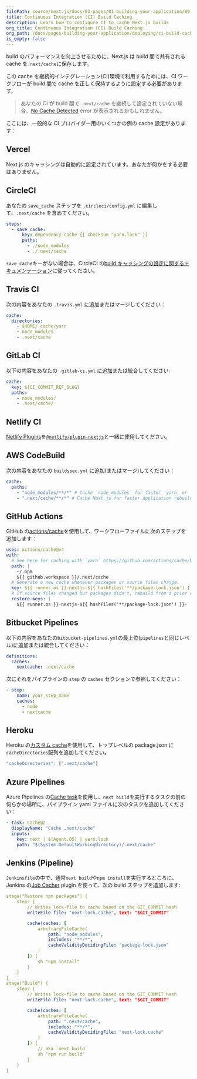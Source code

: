 ```yaml
---
filePath: source/next.js/docs/03-pages/01-building-your-application/09-deploying/04-ci-build-caching.mdx
title: Continuous Integration (CI) Build Caching
description: Learn how to configure CI to cache Next.js builds
org_title: Continuous Integration (CI) Build Caching
org_path: /docs/pages/building-your-application/deploying/ci-build-caching
is_empty: false
---
```


build のパフォーマンスを向上させるために、Next.js は build 間で共有される cache を`.next/cache`に保存します。

この cache を継続的インテグレーション(CI)環境で利用するためには、CI ワークフローが build 間で cache を正しく保持するように設定する必要があります。

> あなたの CI が build 間で `.next/cache` を継続して設定されていない場合、[No Cache Detected](/docs/messages/no-cache) error が表示されるかもしれません。

ここには、一般的な CI プロバイダー用のいくつかの例の cache 設定があります：

## Vercel

Next.js のキャッシングは自動的に設定されています。あなたが何かをする必要はありません。

## CircleCI

あなたの `save_cache` ステップを `.circleci/config.yml` に編集して、`.next/cache` を含めてください。

```yaml
steps:
  - save_cache:
      key: dependency-cache-{{ checksum "yarn.lock" }}
      paths:
        - ./node_modules
        - ./.next/cache
```

`save_cache`キーがない場合は、CircleCI の[build キャッシングの設定に関するドキュメンテーション](https://circleci.com/docs/2.0/caching/)に従ってください。

## Travis CI

次の内容をあなたの `.travis.yml` に追加またはマージしてください：

```yaml
cache:
  directories:
    - $HOME/.cache/yarn
    - node_modules
    - .next/cache
```

## GitLab CI

以下の内容をあなたの `.gitlab-ci.yml` に追加または統合してください:

```yaml
cache:
  key: ${CI_COMMIT_REF_SLUG}
  paths:
    - node_modules/
    - .next/cache/
```

## Netlify CI

[Netlify Plugins](https://www.netlify.com/products/build/plugins/)を[`@netlify/plugin-nextjs`](https://www.npmjs.com/package/@netlify/plugin-nextjs)と一緒に使用してください。

## AWS CodeBuild

次の内容をあなたの `buildspec.yml` に追加(またはマージ)してください：

```yaml
cache:
  paths:
    - "node_modules/**/*" # Cache `node_modules` for faster `yarn` or `npm i`
    - ".next/cache/**/*" # Cache Next.js for faster application rebuilds
```

## GitHub Actions

GitHub の[actions/cache](https://github.com/actions/cache)を使用して、ワークフローファイルに次のステップを追加します：

```yaml
uses: actions/cache@v4
with:
  # See here for caching with `yarn` https://github.com/actions/cache/blob/main/examples.md#node---yarn or you can leverage caching with actions/setup-node https://github.com/actions/setup-node
  path: |
    ~/.npm
    ${{ github.workspace }}/.next/cache
  # Generate a new cache whenever packages or source files change.
  key: ${{ runner.os }}-nextjs-${{ hashFiles('**/package-lock.json') }}-${{ hashFiles('**/*.js', '**/*.jsx', '**/*.ts', '**/*.tsx') }}
  # If source files changed but packages didn't, rebuild from a prior cache.
  restore-keys: |
    ${{ runner.os }}-nextjs-${{ hashFiles('**/package-lock.json') }}-
```

## Bitbucket Pipelines

以下の内容をあなたの`bitbucket-pipelines.yml`の最上位(`pipelines`と同じレベル)に追加または統合してください：

```yaml
definitions:
  caches:
    nextcache: .next/cache
```

次にそれをパイプラインの `step` の `caches` セクションで参照してください：

```yaml
- step:
    name: your_step_name
    caches:
      - node
      - nextcache
```

## Heroku

Heroku の[カスタム cache](https://devcenter.heroku.com/articles/nodejs-support#custom-caching)を使用して、トップレベルの package.json に`cacheDirectories`配列を追加してください。

```javascript
"cacheDirectories": [".next/cache"]
```

## Azure Pipelines

Azure Pipelines の[Cache task](https://docs.microsoft.com/en-us/azure/devops/pipelines/tasks/utility/cache)を使用し、`next build`を実行するタスクの前の何らかの場所に、パイプライン yaml ファイルに次のタスクを追加してください：

```yaml
- task: Cache@2
  displayName: "Cache .next/cache"
  inputs:
    key: next | $(Agent.OS) | yarn.lock
    path: "$(System.DefaultWorkingDirectory)/.next/cache"
```

## Jenkins (Pipeline)

`Jenkinsfile`の中で、通常`next build`や`npm install`を実行するところに、Jenkins の[Job Cacher](https://www.jenkins.io/doc/pipeline/steps/jobcacher/) plugin を使って、次の build ステップを追加します:

```yaml
stage("Restore npm packages") {
    steps {
        // Writes lock-file to cache based on the GIT_COMMIT hash
        writeFile file: "next-lock.cache", text: "$GIT_COMMIT"

        cache(caches: [
            arbitraryFileCache(
                path: "node_modules",
                includes: "**/*",
                cacheValidityDecidingFile: "package-lock.json"
            )
        ]) {
            sh "npm install"
        }
    }
}
stage("Build") {
    steps {
        // Writes lock-file to cache based on the GIT_COMMIT hash
        writeFile file: "next-lock.cache", text: "$GIT_COMMIT"

        cache(caches: [
            arbitraryFileCache(
                path: ".next/cache",
                includes: "**/*",
                cacheValidityDecidingFile: "next-lock.cache"
            )
        ]) {
            // aka `next build`
            sh "npm run build"
        }
    }
}
```
